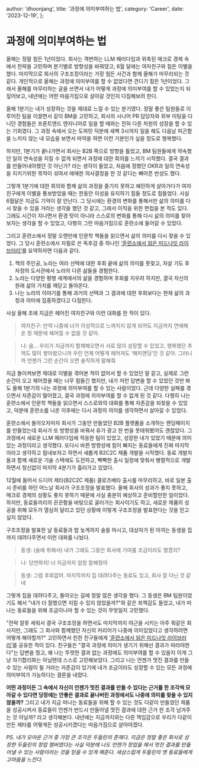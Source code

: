   author: 'dhoonjang',
  title: '과정에 의미부여하는 법',
  category: 'Career',
  date: '2023-12-19',
};

# 과정에 의미부여하는 법

올해는 정말 힘든 1년이었다. 회사는 격변하는 LLM 패러다임과 위축된 매크로 경제 속에서 전략을 고민하며 분기별로 방향성을 바꿔댔고, 6월 달에는 여자친구와 힘든 이별을 했다. 마지막으로 회사의 구조조정이라는 가장 힘든 사건과 함께 올해가 마무리되는 것 같다. 개인적으로 올해는 과정에 의미부여를 할 수 없었다면 견디기 힘든 1년이었다. 그래서 올해를 마무리하는 글을 쓰면서 내가 어떻게 과정에 의미부여를 할 수 있었는지 되짚어보고, 내년에는 어떤 마음가짐으로 살아갈 것인지 다짐해보려 한다.

올해 1분기는 내가 성장하는 것을 제대로 느낄 수 있는 분기였다. 정말 좋은 팀원들로 이루어진 팀을 이끌면서 같이 BM을 고민하고, 회사의 시니어 PR 담당자와 외부 미팅을 다니던 경험들은 프론트엔드 엔지니어로 일을 할 때와는 전혀 다른 차원의 성장을 할 수 있는 기회였다. 그 과정 속에서 오는 도파민 덕분에 새벽 3시까지 일을 해도 다음날 피곤함을 느끼지 않는 내 모습을 보면서 마약을 하면 이런 기분인가 싶을 정도로 행복했다.

하지만, 1분기가 끝나가면서 회사는 B2B 쪽으로 방향을 틀었고, BM 팀원들에게 약속했던 일의 연속성을 지킬 수 없게 되면서 과정에 대한 회의를 느끼기 시작했다. 결국 결과를 만들어내야했던 것 아닌가? 라는 생각이 들었고, 처음에 정했던 OKR과 일의 연속성을 지키기위한 목적이 섞여서 애매한 의사결정을 한 것 같다는 뼈아픈 반성도 했다.

그렇게 1분기에 대한 회의와 함께 삶의 과정을 즐기지 못하고 예민하게 살아가다가 여자친구에게 이별을 통보받았을 때는 한동안 이성을 유지하기 힘들 정도로 힘들었다. 사실 6월달은 지금도 기억이 잘 안난다. 그 당시에는 환경의 변화를 통해서만 삶의 의미를 다시 찾을 수 있을 거라는 생각을 했던 것 같고, 그래서 이직을 위한 면접을 본 적도 있다. 그래도 시간이 지나면서 환경 탓이 아니라 스스로의 변화를 통해 다시 삶의 의미를 찾아보자는 생각을 할 수 있었고, 다행히 그런 마음가짐으로 훈련소에 들어갈 수 있었다.

그리고 훈련소에서 정말 오랜만에 인문학 책들을 읽으면서 삶의 의미를 다시 찾을 수 있었다. 그 당시 훈련소에서 자필로 쓴 독후감 중 하나인 [‘훈련소에서 읽은 미드나잇 라이브러리’](https://blog.dhoonjang.io/posts/36)를 요약하자면 다음과 같다.

1. 책의 주인공, 노라는 여러 선택에 대한 후회 끝에 삶의 의미를 못찾고, 자살 기도 후 자정의 도서관에서 노라의 다른 삶들을 경험한다.
2. 노라는 다양한 평행 세계에서의 삶을 경험하며 후회를 지우려 하지만, 결국 자신의 원래 삶의 가치를 깨닫고 돌아온다.
3. 나는 노라의 이야기를 통해 과거의 선택과 그 결과에 대한 후회보다는 현재 삶의 과정과 의미에 집중하겠다고 다짐한다.

사실 올해 초에 지금은 헤어진 여자친구와 이런 대화를 한 적이 있다.

> 여자친구: 만약 나중에 너가 이성적으로 느껴지지 않게 되어도 지금까지 연애해온 정 때문에 헤어질 수 없을 것 같아.

> 나: 음… 우리가 지금까지 함께해오면서 서로 많이 성장할 수 있었고, 행복했던 추억도 많이 쌓아왔으니까 우린 언제 어떻게 헤어져도 ‘해피엔딩’인 것 같아. 그러니까 언젠가 그런 순간이 오면 솔직하게 말해줘

지금 돌이켜보면 제대로 이별을 겪어본 적이 없어서 할 수 있었던 말 같고, 실제로 그런 순간이 오고 헤어졌을 때는 너무 힘들긴 했지만, 내가 저런 답변을 할 수 있었던 것만 봐도 올해 1분기의 나는 과정에 의미부여를 할 수 있는 사람이었다. 근데 다양한 실패를 겪으면서 자존감이 떨어졌고, 결국 과정에 의미부여를 할 수 없게 된 것 같다. 다행히 나는 훈련소에서 인문학 책들을 읽으면서 스스로와의 대화를 통해 자존감을 되찾을 수 있었고, 덕분에 훈련소를 나온 이후에는 다시 과정의 의미를 생각하면서 살아갈 수 있었다.

훈련소에서 돌아오자마자 회사가 그동안 만들었던 B2B 플랫폼을 소개하는 랜딩페이지를 만들었는데 회사가 또 방향성을 바꿔서 유가 광고 한 번을 못태워봤어도 괜찮았다. 그 과정에서 새로운 LLM 패러다임에 적응한 팀이 있었고, 성장한 내가 있었기 때문에 의미있는 과정이라고 생각했다. 또다시 바뀐 방향성에 힘이 빠지는 동료들에게 진짜 마지막이라고 생각하고 힘내보자고 하면서 새롭게 B2C2C 제품 개발을 시작했다. 동료 개발자들과 함께 새로운 기술 스택에도 도전하고, 빡빡한 출시 일정에 맞춰서 병렬적으로 개발하면서 정신없이 마지막 4분기가 흘러가고 있었다.

12월에 들어서 드디어 제타(B2C2C 제품) 클로즈베타 출시를 마무리하고, 바로 일본 출시 준비를 하던 어느날 회사가 구조조정을 발표했다. 올해 회사의 성과가 좋지 못하고, 매크로 경제의 상황도 좋지 못하기 때문에 사실 충분히 예상하고 준비할만한 일이었다. 하지만, 동료들끼리의 끈끈함을 바탕으로 굴러가는 회사이기도 하고, 새로운 제품의 성공을 위해 모두가 열심히 달리고 있던 상황에 이렇게 구조조정을 발표한다는 것을 믿고 싶지 않았다.

구조조정을 발표한 날 동료들과 밤 늦게까지 술을 마시고, 대상자가 된 아끼는 동생을 집까지 데려다주면서 이런 대화를 나눴다.

> 동생: (술에 취해서) 내가 그래도 그동안 회사에 기여를 조금이라도 했겠지?

> 나: 당연하지! 너 지금까지 엄청 잘해줬어

> 동생: 그럼 후회없어. 마지막까지 집 데려다주는 동료도 있고, 회사 잘 다닌 것 같네

그렇게 집을 데려다주고, 돌아오는 길에 정말 많은 생각을 했다. 그 동생은 BM 팀원이었기도 해서 "내가 더 잘했으면 지킬 수 있지 않았을까?"와 같은 죄책감도 들었고, 내가 떠나는 동료들을 위해 조금이나마 할 수 있는 것이 무엇일지 고민했다.

"전략 잘못 세워서 결국 구조조정을 하면서도 마지막까지 야근을 시키는 아주 뭐같은 회사지만, 그래도 그 회사와 함께했던 자신의 커리어가 나중에 의미있었다고 생각하려면 어떻게 해야할까?" 고민하면서 친한 친구들에게 [‘훈련소에서 읽은 미드나잇 라이브러리’](https://blog.dhoonjang.io/posts/36)를 공유한 적이 있다. 친구들은 "결국 과정에 의미가 생기기 위해선 결과가 따라야한다"는 답변을 줬고, 왜 나는 뚜렷한 결과 없는 과정에도 의미부여를 할 수 있을지 이게 그냥 자기합리화는 아닐텐데 스스로 고민해보았다. 그리고 나는 언젠가 멋진 결과를 만들 수 있는 사람이 될 거라는 자존감이 있기에 내가 조금이라도 성장할 수 있는 모든 과정에 의미부여가 가능하다는 결론을 내렸다.

**어떤 과정이든 그 속에서 자신이 언젠가 멋진 결과를 만들 수 있다는 근거를 한 조각씩 모아갈 수 있다면 당장에는 안좋은 결과로 끝나버린 과정에서도 나중에 의미를 찾을 수 있지 않을까?** 그리고 내가 지금 떠나는 동료들을 위해 할 수 있는 것도 다같이 만들었던 제품을 성공시켜서 동료들이 언젠가 반드시 만들어낼 멋진 결과에 대한 근거 한 조각 남겨주는 것 아닐까? 라고 생각해본다. 내년에는 지금까지와는 다른 책임감으로 우리가 다같이 만든 제타를 어떻게든 성공시키겠다는 마음가짐으로 살아야겠다.

_PS. 내가 모아온 근거 중 가장 큰 조각은 두들린의 존재다. 지금은 정말 좋은 회사로 성장한 두들린의 창업 멤버였다는 사실 덕분에 나도 언젠가 창업을 해서 멋진 결과를 만들어낼 수 있는 사람이라는 것을 믿을 수 있게 해준다. 새삼스럽게 두들린의 옛 동료들에게 고마움을 느낀다._
